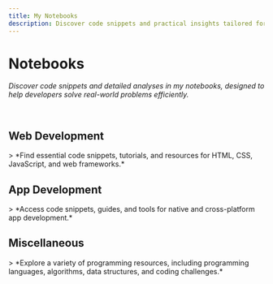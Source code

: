 ```yaml
---
title: My Notebooks
description: Discover code snippets and practical insights tailored for web development, app development, and other programming stuff. Explore efficient solutions to real-world problems across these domains to enhance your coding skills effectively.
---
```


# Notebooks
*Discover code snippets and detailed analyses in my notebooks, designed to help developers solve real-world problems efficiently.*


<br />

<h2 className="text-xl font-bold flex items-center mt-5 gap-2"><GiSpiderWeb className="w-5 h-5" /> Web Development</h2>
> *Find essential code snippets, tutorials, and resources for HTML, CSS, JavaScript, and web frameworks.*

<br />

<h2 className="text-xl font-bold flex items-center mt-5 gap-2"><MdOutlineAppShortcut className="w-5 h-5" /> App Development</h2>
> *Access code snippets, guides, and tools for native and cross-platform app development.*

<br />

<h2 className="text-xl font-bold flex items-center mt-5 gap-2"><VscSymbolMisc className="w-5 h-5" /> Miscellaneous</h2>
> *Explore a variety of programming resources, including programming languages, algorithms, data structures, and coding challenges.*


